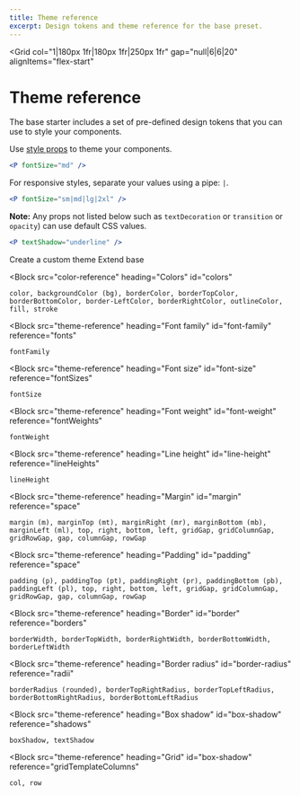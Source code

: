 ```yaml
---
title: Theme reference
excerpt: Design tokens and theme reference for the base preset.
---
```



<Container>

<Grid
  col="1|180px 1fr|180px 1fr|250px 1fr"
  gap="null|6|6|20"
  alignItems="flex-start"
>
  <Div
    d="none|none|block"
    position="sticky"
    top="0"
    left="0"
    h="100vh"
    borderRightWidth="1"
    overflow="scroll"
    bg="background"
    zIndex="90"
    pt="4|8"
    pb="32"
  >
    <Block src="theme-reference-nav" />
  </Div>
  <Div mt="0" pt="8">

<H1 m="0" fontWeight="extrabold">
  Theme reference
</H1>

<P fontSize="xl|2xl" mt="2" mb="0">
  The base starter includes a set of pre-defined design tokens that you can use
  to style your components.
</P>

Use [style props](/docs/theming#style-props) to theme your components.

```jsx
<P fontSize="md" />
```

For responsive styles, separate your values using a pipe: `|`.

```jsx
<P fontSize="sm|md|lg|2xl" />
```

<Block src="callout" rounded="lg">

**Note:** Any props not listed below such as `textDecoration` or `transition` or `opacity`) can use default CSS values.

```jsx
<P textShadow="underline" />
```

</Block>

<Grid d="inline-grid" col="1|1|auto auto" alignItems="center" mt="4|6|8">
  <ButtonLink variant="link primary" to="/docs/theming#create-a-theme">
    Create a custom theme <Icon name="arrow-right" ml="2" />
  </ButtonLink>
  <ButtonLink variant="link secondary" to="/docs/presets#base" ml="4">
    Extend base <Icon name="arrow-right" ml="2" />
  </ButtonLink>
</Grid>

<Block
  src="color-reference"
  heading="Colors"
  id="colors"
>

`color, backgroundColor (bg), borderColor, borderTopColor, borderBottomColor, border-LeftColor, borderRightColor, outlineColor, fill, stroke`

</Block>

<Block
  src="theme-reference"
  heading="Font family"
  id="font-family"
  reference="fonts"
>

`fontFamily`

</Block>

<Block
  src="theme-reference"
  heading="Font size"
  id="font-size"
  reference="fontSizes"
>

`fontSize`

</Block>

<Block
  src="theme-reference"
  heading="Font weight"
  id="font-weight"
  reference="fontWeights"
>

`fontWeight`

</Block>

<Block
  src="theme-reference"
  heading="Line height"
  id="line-height"
  reference="lineHeights"
>

`lineHeight`

</Block>

<Block
  src="theme-reference"
  heading="Margin"
  id="margin"
  reference="space"
>

`margin (m), marginTop (mt), marginRight (mr), marginBottom (mb), marginLeft (ml), top, right, bottom, left, gridGap, gridColumnGap, gridRowGap, gap, columnGap, rowGap`

</Block>

<Block
  src="theme-reference"
  heading="Padding"
  id="padding"
  reference="space"
>

`padding (p), paddingTop (pt), paddingRight (pr), paddingBottom (pb), paddingLeft (pl), top, right, bottom, left, gridGap, gridColumnGap, gridRowGap, gap, columnGap, rowGap`

</Block>

<Block
  src="theme-reference"
  heading="Border"
  id="border"
  reference="borders"
>

`borderWidth, borderTopWidth, borderRightWidth, borderBottomWidth, borderLeftWidth`

</Block>

<Block
  src="theme-reference"
  heading="Border radius"
  id="border-radius"
  reference="radii"
>

`borderRadius (rounded), borderTopRightRadius, borderTopLeftRadius, borderBottomRightRadius, borderBottomLeftRadius`

</Block>

<Block
  src="theme-reference"
  heading="Box shadow"
  id="box-shadow"
  reference="shadows"
>

`boxShadow, textShadow`

</Block>

<Block
  src="theme-reference"
  heading="Grid"
  id="box-shadow"
  reference="gridTemplateColumns"
>

`col, row`

</Block>

</Div>

</Grid>

</Container>
